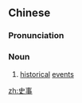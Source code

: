 ==Chinese==
{{zh-forms}}

===Pronunciation===
{{zh-pron
|m=shǐshì
|c=si2 si6
|cat=a
}}

===Noun===
{{zh-noun}}

# [[historical]] [[event]]s

[[zh:史事]]